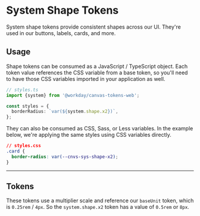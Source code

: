 
<Meta title="Docs/System Tokens/Shape" />

<Unstyled>

# System Shape Tokens

System shape tokens provide consistent shapes across our UI. They're used in our buttons, labels,
cards, and more.

## Usage

Shape tokens can be consumed as a JavaScript / TypeScript object. Each token value references the
CSS variable from a base token, so you'll need to have those CSS variables imported in your
application as well.

```ts
// styles.ts
import {system} from '@workday/canvas-tokens-web';

const styles = {
  borderRadius: `var(${system.shape.x2})`,
};
```

They can also be consumed as CSS, Sass, or Less variables. In the example below, we're applying the
same styles using CSS variables directly.

```css
// styles.css
.card {
  border-radius: var(--cnvs-sys-shape-x2);
}
```

---

## Tokens

These tokens use a multiplier scale and reference our `baseUnit` token, which is `0.25rem` / `4px`.
So the `system.shape.x2` token has a value of `0.5rem` or `8px`.

<ShapeTokens />

</Unstyled>
